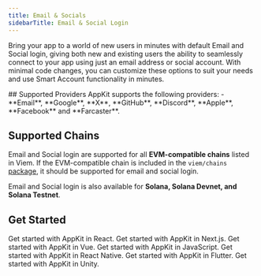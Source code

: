 ```yaml
---
title: Email & Socials
sidebarTitle: Email & Social Login
---
```


Bring your app to a world of new users in minutes with default Email and Social login, giving both new and existing users the ability to seamlessly connect to your app using just an email address or social account. With minimal code changes, you can customize these options to suit your needs and use Smart Account functionality in minutes.

<Card title="Try Demo" href="https://appkit-lab.reown.com/library/wagmi/" />
## Supported Providers AppKit supports the following providers: - **Email**, **Google**,
**X**, **GitHub**, **Discord**, **Apple**, **Facebook** and **Farcaster**.

## Supported Chains

Email and Social login are supported for all **EVM-compatible chains** listed in Viem. If the EVM-compatible chain is included in the `viem/chains` [package](https://github.com/wevm/viem/blob/main/src/chains/index.ts), it should be supported for email and social login.

Email and Social login is also available for **Solana, Solana Devnet, and Solana Testnet**.

## Get Started

<CardGroup cols={2}>
  <Card title="React" icon="react" href="/appkit/react/core/socials">
    Get started with AppKit in React.
  </Card>

<Card title="Next.js" icon="square-n" href="/appkit/next/core/socials">
  Get started with AppKit in Next.js.
</Card>

<Card title="Vue" icon="vuejs" href="/appkit/vue/core/socials">
  Get started with AppKit in Vue.
</Card>

<Card title="JavaScript" icon="js" href="/appkit/javascript/core/socials">
  Get started with AppKit in JavaScript.
</Card>

<Card title="React Native" icon="react" href="/appkit/react-native/core/email">
  Get started with AppKit in React Native.
</Card>

<Card title="Flutter" icon="flutter" href="/appkit/flutter/core/email">
  Get started with AppKit in Flutter.
</Card>

  <Card title="Unity" icon="unity" href="/appkit/unity/core/socials">
    Get started with AppKit in Unity.
  </Card>
</CardGroup>
